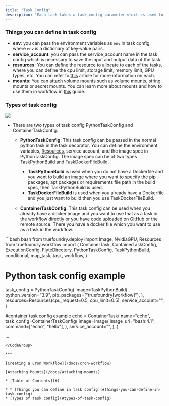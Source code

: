 ```yaml
---
title: "Task Config"
description: "Each task takes a task_config parameter which is used to define the config like resource the task execution will require, the python version, libraries, apt packages, cuda version, etc. for the task."
---
```


### Things you can define in task config

* **env**: you can pass the environment variables as `env` in task config, where `env` is a dictionary of key-value pairs.
* **service\_account**: you can pass the service\_account name in the task config which is necessary to save the input and output data of the task.
* **resources**: You can define the resource to allocate to each of the tasks, where you can define the cpu limit, storage limit, memory limit, GPU types, etc. You can refer to [this](https://docs.truefoundry.com/docs/resources) article for more information on each.
* **mounts**: You can attach volume mounts such as volume mounts, string mounts or secret mounts. You can learn more about mounts and how to use them in workflow in [this](https://docs.truefoundry.com/docs/attaching-mounts) guide.

### Types of task config

![](/images/docs/851482f280e5eccf0d22d41ec9fe4b567662b696503dcd067e24dbae97b3ea0a-image.png)

* There are two types of task config PythonTaskConfig and ContainerTaskConfig.

  * **PythonTaskConfig**: This task config can be passed in the normal python task in the task decorator. You can define the environment variables, [Resources](https://docs.truefoundry.com/docs/resources), service account, and the image spec in PythonTaskConfig. The image spec can be of two types TaskPythonBuild and TaskDockerFileBuild.

    * **TaskPythonBuild** is used when you do not have a Dockerfile and you want to build an image where you want to specify the pip packages, apt packages or requirements file path in the build spec, then TaskPythonBuild is used.
    * **TaskDockerFileBuild** is used when you already have a Dockerfile and you just want to build then you use TaskDockerFileBuild.

  * **ContainerTaskConfig**: This task config can be used when you already have a docker image and you want to use that as a task in the workflow directly or you have code uploaded on GitHub or the remote source. There you have a docker file which you want to use as a task in the workflow.

<CodeGroup>
  ```bash bash
  from truefoundry.deploy import Image, NvidiaGPU, Resources
  from truefoundry.workflow import (
      ContainerTask,
      ContainerTaskConfig,
      ExecutionConfig,
      FlyteDirectory,
      PythonTaskConfig,
      TaskPythonBuild,
      conditional,
      map_task,
      task,
      workflow,
  )

  #	Python task config example
  task_config = PythonTaskConfig(
      image=TaskPythonBuild(
          python_version="3.9",
          pip_packages=["truefoundry[workflow]"],
      ),
      resources=Resources(cpu_request=0.5, cpu_limit=0.5),
      service_account="<service-account>",
  )

  #container task config example
  echo = ContainerTask(
      name="echo",
      task_config=ContainerTaskConfig(
          image=Image(
              image_uri="bash:4.1",
              command=["echo", "hello"],
          ),
          service_account="<service-account>",
      ),
  )

  ...
  ```
</CodeGroup>

***

[Creating a Cron Workflow](/docs/cron-workflow)

[Attaching Mounts](/docs/attaching-mounts)

* [Table of Contents](#)

* * [Things you can define in task config](#things-you-can-define-in-task-config)
  * [Types of task config](#types-of-task-config)
